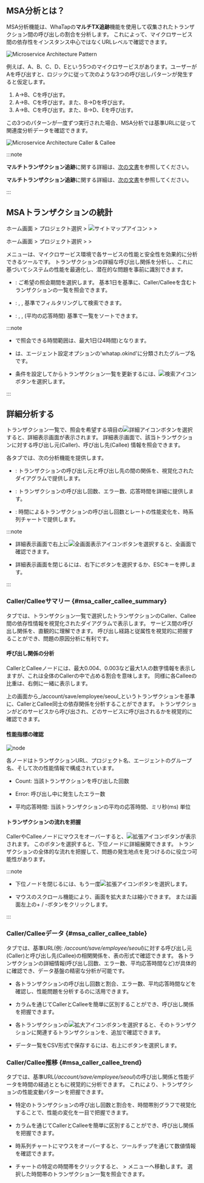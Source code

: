 ## MSA分析とは？

MSA分析機能は、WhaTapの**マルチTX追跡**機能を使用して収集されたトランザクション間の呼び出しの割合を分析します。 これによって、マイクロサービス間の依存性をインスタンス中心ではなくURLレベルで確認できます。

![Microservice Architecture Pattern](https://img.whatap.io/media/images/whatap_application_analysis_msa_pattern.png)

例えば、A、B、C、D、Eという5つのマイクロサービスがあります。ユーザーがAを呼び出すと、ロジックに従って次のような3つの呼び出しパターンが発生すると仮定します。 

1. A→B、Cを呼び出す。
2. A→B、Cを呼び出す。また、B→Dを呼び出す。
3. A→B、Cを呼び出す。また、B→D、Eを呼び出す。 

この3つのパターンが一度ずつ実行された場合、MSA分析では基準URLに従って関連度分析データを確認できます。

![Microservice Architecture Caller & Callee](https://img.whatap.io/media/images/whatap_application_analysis_msa_caller_callee.png)

:::note

<InDoc product="kubernetes">

**マルチトランザクション追跡**に関する詳細は、[次の文書](../java/trs-multi-trace)を参照してください。

</InDoc>

<Xclude product="kubernetes">

**マルチトランザクション追跡**に関する詳細は、[次の文書](trs-multi-trace)を参照してください。

</Xclude>

:::

## MSAトランザクションの統計

<Xclude product="kubernetes">

ホーム画面 > プロジェクト選択 > ![サイトマップアイコン](/img/ic-sitemap.svg) <Cmdname sid="sitemap" className="uitext" /> > <Cmdname sid="side_analysis" className="uitext" /> > <Cmdname sid="side_msa" className="uitext" />

</Xclude>

<InDoc product="kubernetes">

ホーム画面 > プロジェクト選択 > <Cmdname sid="side_analysis" className="uitext" /> > <Cmdname sid="side_msa" className="uitext" />

</InDoc>

<Cmdname sid="side_msa" className="uitext" />メニューは、マイクロサービス環境で各サービスの性能と安全性を効果的に分析できるツールです。 トランザクションの詳細な呼び出し関係を分析し、これに基づいてシステムの性能を最適化し、潜在的な問題を事前に識別できます。

<InDoc product="kubernetes"><ImgLang img='whatap_application_analysis_msa_2.png' desc='MSA分析' /></InDoc>

<Xclude product="kubernetes"><ImgLang img="apm-analysis-msa-list.png" desc="MSA分析" /></Xclude>

- <Cmdname sid="time_selector" className="uitext" />: ご希望の照会期間を選択します。 基本1日を基準に、Caller/Calleeを含むトランザクションの一覧を照会できます。

- <Cmdname sid="filter" className="uitext" />: <Cmdname sid="TTL06356" className="uitext" />, <Cmdname sid="spec" className="uitext" />, <Cmdname sid="TTL06918" className="uitext" /> 基準でフィルタリングして検索できます。

- <Cmdname sid="order_by" className="uitext" />: <Cmdname sid="count" className="uitext" />, <Cmdname sid="error" className="uitext" />, <Cmdname sid="timeAvg" className="uitext" />(平均の応答時間) 基準で一覧をソートできます。

:::note

- <Cmdname sid="time_selector" className="uitext" />で照会できる時間範囲は、最大1日(24時間)となります。

- <Cmdname sid="TTL06356" className="uitext" />は、エージェント設定オプションの'whatap.okind'に分類されたグループ名です。

- 条件を設定してからトランザクション一覧を更新するには、![検索アイコン](/img/ico-btn-search.png)ボタンを選択します。

:::

## 詳細分析する

トランザクション一覧で、照会を希望する項目の![詳細アイコン](/img/ic-pageview.svg)ボタンを選択すると、詳細表示画面が表示されます。 詳細表示画面で、該当トランザクションに対する呼び出し元(Caller)、呼び出し先(Callee) 情報を照会できます。 

<InDoc product="kubernetes"><ImgLang img="k8s-analysis-msa-detail.png" desc="MSA分析" /></InDoc>

<Xclude product="kubernetes"><ImgLang img="apm-analysis-msa-detail.png" desc="MSA分析" /></Xclude>

各タブでは、次の分析機能を提供します。

- <Cmdname sid="msa_caller_callee_summary" className="uitext" />: トランザクションの呼び出し元と呼び出し先の間の関係を、視覚化されたダイアグラムで提供します。

- <Cmdname sid="msa_caller_callee_table" className="uitext" />: トランザクションの呼び出し回数、エラー数、応答時間を詳細に提供します。

- <Cmdname sid="msa_caller_callee_trend" className="uitext" />: 時間によるトランザクションの呼び出し回数とレートの性能変化を、時系列チャートで提供します。

:::note

- 詳細表示画面で右上に![全画面表示アイコン](/img/ico-detail-mode.svg)ボタンを選択すると、全画面で確認できます。

- 詳細表示画面を閉じるには、右下に<Cmdname sid="confirm" className="uitext" />ボタンを選択するか、ESCキーを押します。

:::

### Caller/Calleeサマリー {#msa_caller_callee_summary}

<Cmdname sid="msa_caller_callee_summary" className="uitext" />タブでは、トランザクション一覧で選択したトランザクションのCaller、Callee間の依存性情報を視覚化されたダイアグラムで表示します。 サービス間の呼び出し関係を、直観的に理解できます。 呼び出し経路と従属性を視覚的に把握することができ、問題の原因分析に有利です。

#### 呼び出し関係の分析

<InDoc product="kubernetes"><ImgLang img='whatap_application_analysis_msa_3.png' desc='Caller/Calleeサマリー' /></InDoc>

<Xclude product="kubernetes"><ImgLang img='apm-analysis-msa-caller-callee-summary.png' desc='Caller/Calleeサマリー' /></Xclude>

CallerとCalleeノードには、最大0.004、0.003など最大1人の数字情報を表示しますが、これは全体のCallerの中で占める割合を意味します。 同様に各Calleeの比重は、右側に一緒に表示します。 

上の画面から_/account/save/employee/seoul_というトランザクションを基準に、CallerとCallee同士の依存関係を分析することができます。 トランザクションがどのサービスから呼び出され、どのサービスに呼び出されるかを視覚的に確認できます。

#### 性能指標の確認

![node](/img/apm-analysis-msa-caller-callee-node.png)

各ノードはトランザクションURL、プロジェクト名、エージェントのグループ名、そして次の性能情報で構成されています。

- <UI>Count</UI>: 当該トランザクションを呼び出した回数

- <UI>Error</UI>: 呼び出し中に発生したエラー数

- 平均応答時間: 当該トランザクションの平均の応答時間、ミリ秒(ms) 単位

#### トランザクションの流れを把握

CallerやCalleeノードにマウスをオーバーすると、![拡張アイコン](/img/right-arrow.svg)ボタンが表示されます。 このボタンを選択すると、下位ノードに詳細展開できます。 トランザクションの全体的な流れを把握して、問題の発生地点を見つけるのに役立つ可能性があります。

<InDoc product="kubernetes"><ImgLang img='whatap_application_analysis_msa_4.png' desc='Caller Callee サブノードの詳細展開' /></InDoc>

<Xclude product="kubernetes"><ImgLang img='apm-analysis-msa-caller-callee-summary-extend.png' desc='Caller/Calleeサマリー' /></Xclude>

:::note

- 下位ノードを閉じるには、もう一度![拡張アイコン](/img/right-arrow.svg)ボタンを選択します。

- マウスのスクロール機能により、画面を拡大または縮小できます。 または画面左上の+ / -ボタンをクリックします。

:::

### Caller/Calleeデータ {#msa_caller_callee_table}

<Cmdname sid="msa_caller_callee_table" className="uitext" />タブでは、基準URL(例: */account/save/employee/seoul*)に対する呼び出し元(Caller)と呼び出し先(Callee)の相関関係を、表の形式で確認できます。 各トランザクションの詳細情報(呼び出し回数、エラー数、平均応答時間など)が具体的に確認でき、データ基盤の精密な分析が可能です。

<InDoc product="kubernetes"><ImgLang img='whatap_application_analysis_msa_5.png' desc='CallerとCalleeの相関' /></InDoc>

<Xclude product="kubernetes"><ImgLang img='apm-analysis-msa-caller-callee-data.png' desc='Caller/Calleeサマリー' /></Xclude>

- 各トランザクションの呼び出し回数と割合、エラー数、平均応答時間などを確認し、性能問題を分析するのに活用できます。

- <Cmdname sid="type" className="uitext" />カラムを通じてCallerとCalleeを簡単に区別することができ、呼び出し関係を把握できます。

- 各トランザクションの![拡大アイコン](/img/ic-caret-right.svg)ボタンを選択すると、そのトランザクションに関連するトランザクションを、追加で確認できます。 

- データ一覧をCSV形式で保存するには、右上に<Cmdname sid="download_csv" className="uitext" />ボタンを選択します。

### Caller/Callee推移 {#msa_caller_callee_trend}

<Cmdname sid="msa_caller_callee_trend" className="uitext" />タブでは、基準URL(*/account/save/employee/seoul*)の呼び出し関係と性能データを時間の経過とともに視覚的に分析できます。 これにより、トランザクションの性能変動パターンを把握できます。

<InDoc product="kubernetes"><ImgLang img='whatap_application_analysis_msa_6.png' desc='Caller/Callee推移' /></InDoc>

<Xclude product="kubernetes"><ImgLang img='apm-analysis-msa-caller-callee-trend.png' desc='Caller/Calleeサマリー' /></Xclude>

- 特定のトランザクションの呼び出し回数と割合を、時間帯別グラフで視覚化することで、性能の変化を一目で把握できます。

- <Cmdname sid="type" className="uitext" />カラムを通じてCallerとCalleeを簡単に区別することができ、呼び出し関係を把握できます。

- 時系列チャートにマウスをオーバーすると、ツールチップを通じて数値情報を確認できます。 

- チャートの特定の時間帯をクリックすると、<Cmdname sid="side_analysis" className="uitext" /> > <Cmdname sid="side_txSearch" className="uitext" />メニューへ移動します。 選択した時間帯のトランザクション一覧を照会できます。
